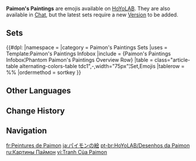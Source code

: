 {{CustomTabs
|tab1=Overview
|tab2=Sets
|tab3=Gallery
}}
{{Terminology Infobox
|image = Paimon's Paintings Logo.png
|type  = Genshin Impact
}}
'''Paimon's Paintings''' are emojis available on [[HoYoLAB]]. They are also available in [[Chat]], but the latest sets require a new [[Version]] to be added.
{{TOC Limit|2}}

==Sets==
{{#dpl:
|namespace   = 
|category    = Paimon's Paintings Sets
|uses        = Template:Paimon's Paintings Infobox
|include     = {Paimon's Paintings Infobox¦Phantom Paimon's Paintings Overview Row}
|table       = class="article-table alternating-colors-table tdc1",-,width="75px"¦Set,Emojis
|tablerow    = %%
|ordermethod = sortkey
}}
{{Clr}}

==Other Languages==
{{Other Languages
|en      = Paimon's Paintings
|zhs     = 派蒙的画作
|zhs_rm  = Pàiméng de Huàzuò
|zht     = 派蒙的畫作
|zht_rm  = Pàiméng de Huàzuò
|zh_tl   = Paimon's Paintings
|ja      = パイモンの絵シリーズ
|ja_tl   = Paimon's Painting Series
|ja_rm   = Paimon no E Shiriizu
|ko      = 페이몬의 스케치
|ko_tl   = Paimon's Sketch
|ko_rm   = Peimon-ui Seukechi
|es      = Diseños de Paimon
|es_tl   = Paimon's Designs
|fr      = Peintures de Paimon
|fr_tl   = Paimon's Paintings
|ru      = Картины Паймон
|ru_tl   = Paimon's Paintings
|th      = ภาพวาดของ Paimon
|th_tl   = Paimon's Artworks
|th_rm   = Phapwat Khong Paimon
|vi      = Tranh của Paimon
|vi_tl   = 
|de      = Paimons Bilder
|de_tl   = Paimon's Pictures
|id      = Lukisan Paimon
|id_tl   = Paimon's Paintings
|pt      = Desenhos da Paimon
|pt_tl   = 
|tr      = Paimon'un Resimleri
|tr_tl   = 
|it      = Dipinti di Paimon
|it_tl   = Paimon's Paintings
}}

==Change History==
{{Change History|2.4}}

==Navigation==
{{Lore Navbox|media}}
[[Category:Paimon's Paintings| ]]

[[fr:Peintures de Paimon]]
[[ja:パイモンの絵]]
[[pt-br:HoYoLAB/Desenhos da Paimon]]
[[ru:Картины Паймон]]
[[vi:Tranh Của Paimon]]